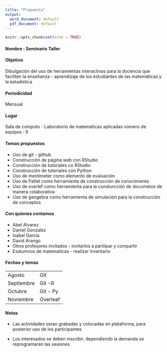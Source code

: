 ```yaml
---
title: "Propuesta"
output:
  word_document: default
  pdf_document: default
---
```


```r
knitr::opts_chunk$set(echo = TRUE)
```

#### Nombre : Seminario Taller 

#### Objetivo

Dibulgación del uso de herramientas interactivas para la docencia que faciliten la enseñanza -  aprendizaje de los estudiantes de las matemáticas y la estadística

#### Periodicidad

Mensual

#### Lugar

Sala de computo - Laboratorio de matemáticas aplicadas
número de equipos : 9

#### Temas propuestos

* Uso de git - github 
* Construcción de página web con RStudio
* Construcción de tutoriales co RStudio
* Construcción de tutoriales con Python
* Uso de mentimeter como elemento de evaluación
* Uso de Patlet como herramienta de construcción de conocimiento
* Uso de overlef como herramienta para la consturcción de documetos de manera colaborativa
* Uso de geogebra como herramienta de simulación para la construcción de conceptos

#### Con quienes contamos

* Abel Alvarez
* Daniel Gonzalez
* Isabel Garcia
* David Arango
* Otros profesores invitados - invitarlos a partiipar y compartir
* Exalumnos de matematicas - realizar inventario

#### Fechas y temas 

|            |           |
|:-----------|:----------|
|Agosto      | Git       |
|Septiembre  | Git -R    |
|Octubre     | Git - Py  | 
|Noviembre   | Overleaf  |



#### Notas

* Las actividades seran grabadas y colocadas en plataforma, para posterior uso de los participantes

* Los interesados se deben inscribir, dependiendo la demanda se reprogramaran las sesiones









